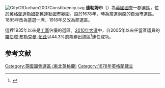 [[File:CityOfDurham2007Constituency.svg|right]]
'''達勒姆市'''（{{lang-en|City of Durham}}）為[[英國|英國]][[英國國會|國會]]一郡選區，位於[[英格蘭|英格蘭]][[達勒姆郡|達勒姆郡]]舊[[達勒姆|達勒姆]]市範圍。設於1678年，時為當選兩席的自治市選區。1885年改為當選一席，1918年又改為郡選區。

這裡1935年以來是[[工黨_(英國)|工黨]]佔優的選區。[[2010年英國大選|2010年大選]]中，自2005年以來任當區議員的[[羅伯塔·布勒克曼-伍茲|羅伯塔·布勒克曼-伍茲]]以44.3%選票勝出該區<ref name="">{{cite news|publisher=[[英國廣播公司|英國廣播公司]]
|date=2010年5月7日
|title=Election 2010/Constituency/City of Durham
|url=http://news.bbc.co.uk/1/shared/election2010/results/constituency/b13.stm
}}</ref>連任成功。

==参考文献==
<div class="references-small">
<references></references>
</div>
{{英國國會選區 (東北英格蘭)}}
{{DEFAULTSORT:City of Durham}}
[[Category:英國國會選區_(東北英格蘭)|Category:英國國會選區 (東北英格蘭)]]
[[Category:1678年英格蘭建立|Category:1678年英格蘭建立]]
{{英国地理小作品}}